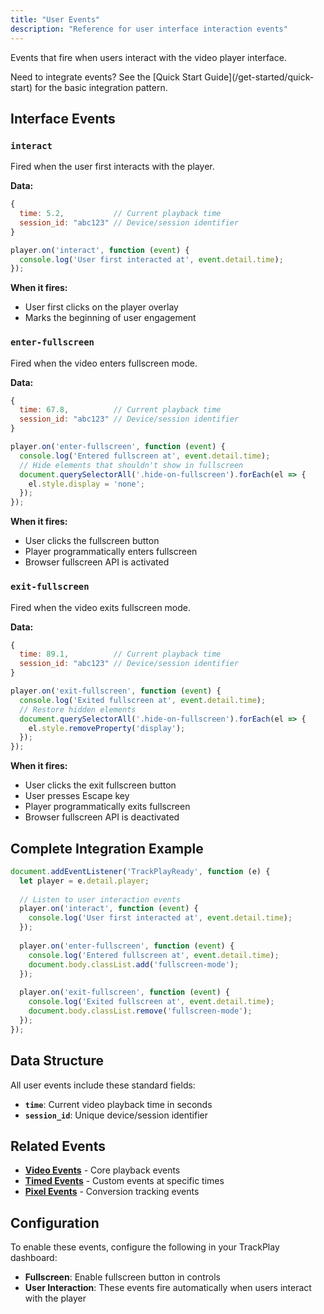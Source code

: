 ```yaml
---
title: "User Events"
description: "Reference for user interface interaction events"
---
```


Events that fire when users interact with the video player interface.

<Note>
Need to integrate events? See the [Quick Start Guide](/get-started/quick-start) for the basic integration pattern.
</Note>

## Interface Events

### `interact`
Fired when the user first interacts with the player.

**Data:**
```javascript
{
  time: 5.2,           // Current playback time
  session_id: "abc123" // Device/session identifier
}
```

```javascript
player.on('interact', function (event) {
  console.log('User first interacted at', event.detail.time);
});
```

**When it fires:**
- User first clicks on the player overlay
- Marks the beginning of user engagement

### `enter-fullscreen`
Fired when the video enters fullscreen mode.

**Data:**
```javascript
{
  time: 67.8,          // Current playback time
  session_id: "abc123" // Device/session identifier
}
```

```javascript
player.on('enter-fullscreen', function (event) {
  console.log('Entered fullscreen at', event.detail.time);
  // Hide elements that shouldn't show in fullscreen
  document.querySelectorAll('.hide-on-fullscreen').forEach(el => {
    el.style.display = 'none';
  });
});
```

**When it fires:**
- User clicks the fullscreen button
- Player programmatically enters fullscreen
- Browser fullscreen API is activated

### `exit-fullscreen`
Fired when the video exits fullscreen mode.

**Data:**
```javascript
{
  time: 89.1,          // Current playback time
  session_id: "abc123" // Device/session identifier
}
```

```javascript
player.on('exit-fullscreen', function (event) {
  console.log('Exited fullscreen at', event.detail.time);
  // Restore hidden elements
  document.querySelectorAll('.hide-on-fullscreen').forEach(el => {
    el.style.removeProperty('display');
  });
});
```

**When it fires:**
- User clicks the exit fullscreen button
- User presses Escape key
- Player programmatically exits fullscreen
- Browser fullscreen API is deactivated

## Complete Integration Example

```javascript
document.addEventListener('TrackPlayReady', function (e) {
  let player = e.detail.player;
  
  // Listen to user interaction events
  player.on('interact', function (event) {
    console.log('User first interacted at', event.detail.time);
  });
  
  player.on('enter-fullscreen', function (event) {
    console.log('Entered fullscreen at', event.detail.time);
    document.body.classList.add('fullscreen-mode');
  });
  
  player.on('exit-fullscreen', function (event) {
    console.log('Exited fullscreen at', event.detail.time);
    document.body.classList.remove('fullscreen-mode');
  });
});
```



## Data Structure

All user events include these standard fields:

- **`time`**: Current video playback time in seconds
- **`session_id`**: Unique device/session identifier

## Related Events

- **[Video Events](/events/video-events)** - Core playback events
- **[Timed Events](/events/timed-events)** - Custom events at specific times
- **[Pixel Events](/events/pixel-events)** - Conversion tracking events

## Configuration

To enable these events, configure the following in your TrackPlay dashboard:

- **Fullscreen**: Enable fullscreen button in controls
- **User Interaction**: These events fire automatically when users interact with the player
